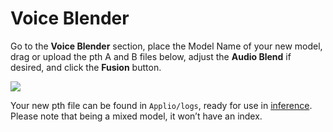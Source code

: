 
# Voice Blender

Go to the **Voice Blender** section, place the Model Name of your new model, drag or upload the pth A and B files below, adjust the **Audio Blend** if desired, and click the **Fusion** button.

![](/voiceblander.png)

Your new pth file can be found in `Applio/logs`, ready for use in [inference](/getting-started/download-models). Please note that being a mixed model, it won’t have an index.

<FileTree>
  <FileTree.Folder name="Applio" defaultOpen>
  <FileTree.Folder name="logs" defaultOpen>
    <FileTree.File name="model.pth" />
    </FileTree.Folder>
  </FileTree.Folder>
</FileTree>
